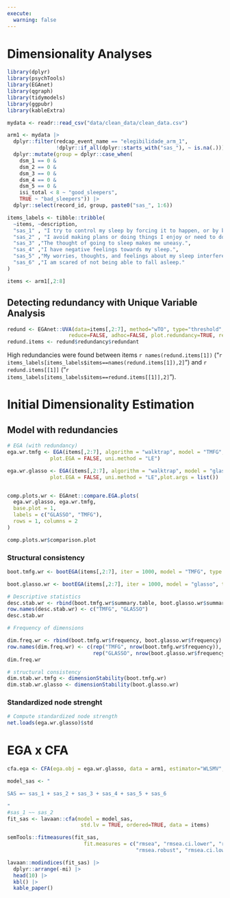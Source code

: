 ```yaml
---
execute:
  warning: false
---
```


# Dimensionality Analyses

```r
library(dplyr)
library(psychTools)
library(EGAnet)
library(qgraph)
library(tidymodels)
library(ggpubr)
library(kableExtra)
```


```r
mydata <- readr::read_csv("data/clean_data/clean_data.csv")

arm1 <- mydata |> 
  dplyr::filter(redcap_event_name == "elegibilidade_arm_1",
                !dplyr::if_all(dplyr::starts_with("sas_"), ~ is.na(.))) |> 
  dplyr::mutate(group = dplyr::case_when(
    dsm_1 == 0 &
    dsm_2 == 0 &
    dsm_3 == 0 &
    dsm_4 == 0 &
    dsm_5 == 0 &
    isi_total < 8 ~ "good_sleepers",
    TRUE ~ "bad_sleepers")) |> 
  dplyr::select(record_id, group, paste0("sas_", 1:6))

items_labels <- tibble::tribble(
  ~items, ~description,
  "sas_1" , "I try to control my sleep by forcing it to happen, or by being too rigid about my sleep schedule.",
  "sas_2" , "I avoid making plans or doing things I enjoy or need to do because of my sleep.",
  "sas_3" ,"The thought of going to sleep makes me uneasy.",
  "sas_4" ,"I have negative feelings towards my sleep.",
  "sas_5" ,"My worries, thoughts, and feelings about my sleep interfere with how I go about my daily life.",
  "sas_6" ,"I am scared of not being able to fall asleep."
)
```

```r
items <- arm1[,2:8]
```

## Detecting redundancy with Unique Variable Analysis

```r
redund <- EGAnet::UVA(data=items[,2:7], method="wTO", type="threshold",  corr =  "spearman",
                    reduce=FALSE, adhoc=FALSE, plot.redundancy=TRUE, reduce.method = "remove") 
redund.items <- redund$redundancy$redundant
```

High redundancies were found between items `r names(redund.items[1])` ("`r items_labels[items_labels$items==names(redund.items[1]),2]`") and `r redund.items[[1]]` ("`r items_labels[items_labels$items==redund.items[[1]],2]`").

# Initial Dimensionality Estimation

## Model with redundancies

```r
# EGA (with redundancy) 
ega.wr.tmfg <- EGA(items[,2:7], algorithm = "walktrap", model = "TMFG",  corr =  "spearman",
              plot.EGA = FALSE, uni.method = "LE") 

ega.wr.glasso <- EGA(items[,2:7], algorithm = "walktrap", model = "glasso", corr =  "spearman",
              plot.EGA = FALSE, uni.method = "LE",plot.args = list()) 


comp.plots.wr <- EGAnet::compare.EGA.plots(
  ega.wr.glasso, ega.wr.tmfg,
  base.plot = 1,
  labels = c("GLASSO", "TMFG"),
  rows = 1, columns = 2
)

comp.plots.wr$comparison.plot

```

### Structural consistency

```r

boot.tmfg.wr <- bootEGA(items[,2:7], iter = 1000, model = "TMFG", type = "parametric", corr =  "spearman", algorithm = "walktrap", plot.typicalStructure = FALSE)

boot.glasso.wr <- bootEGA(items[,2:7], iter = 1000, model = "glasso", type = "parametric", corr =  "spearman", plot.typicalStructure = FALSE)

```

```r
# Descriptive statistics 
desc.stab.wr <- rbind(boot.tmfg.wr$summary.table, boot.glasso.wr$summary.table)
row.names(desc.stab.wr) <- c("TMFG", "GLASSO")
desc.stab.wr
```

```r
# Frequency of dimensions 

dim.freq.wr <- rbind(boot.tmfg.wr$frequency, boot.glasso.wr$frequency)
row.names(dim.freq.wr) <- c(rep("TMFG", nrow(boot.tmfg.wr$frequency)), 
                            rep("GLASSO", nrow(boot.glasso.wr$frequency)))
dim.freq.wr
```

```r
# structural consistency
dim.stab.wr.tmfg <- dimensionStability(boot.tmfg.wr)
dim.stab.wr.glasso <- dimensionStability(boot.glasso.wr)
```

### Standardized node strenght

```r
# Compute standardized node strength 
net.loads(ega.wr.glasso)$std
```

# EGA x CFA

```r

cfa.ega <- CFA(ega.obj = ega.wr.glasso, data = arm1, estimator="WLSMV", plot.CFA = TRUE)

```

```r
model_sas <- "

SAS =~ sas_1 + sas_2 + sas_3 + sas_4 + sas_5 + sas_6

"
#sas_1 ~~ sas_2
fit_sas <- lavaan::cfa(model = model_sas,
                        std.lv = TRUE, ordered=TRUE, data = items)

semTools::fitmeasures(fit_sas, 
                         fit.measures = c("rmsea", "rmsea.ci.lower", "rmsea.ci.upper", "cfi",
                                          "rmsea.robust", "rmsea.ci.lower.robust", "rmsea.ci.upper.robust", "tli.robust", "cfi.robust", "srmr_bentler"))
```

```r
lavaan::modindices(fit_sas) |> 
  dplyr::arrange(-mi) |> 
  head(10) |> 
  kbl() |> 
  kable_paper()
```
